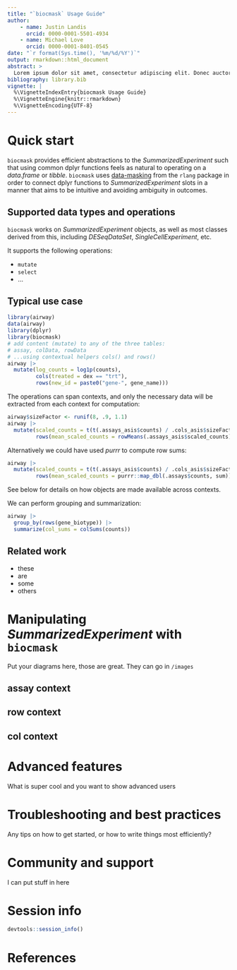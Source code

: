```yaml
---
title: "`biocmask` Usage Guide"
author:
    - name: Justin Landis
      orcid: 0000-0001-5501-4934
    - name: Michael Love
      orcid: 0000-0001-8401-0545
date: "`r format(Sys.time(), '%m/%d/%Y')`"
output: rmarkdown::html_document
abstract: >
  Lorem ipsum dolor sit amet, consectetur adipiscing elit. Donec auctor velit lectus, nec hendrerit metus aliquet sit amet. Integer in porta quam. Quisque sit amet lectus orci. Sed vel eros justo. Aliquam erat volutpat. Sed ac nibh finibus, tempor enim id, pellentesque tortor. Nullam congue egestas sapien sed vestibulum. Aliquam erat volutpat. Duis gravida dignissim orci eu sodales. Proin non ullamcorper metus. 
bibliography: library.bib
vignette: |
  %\VignetteIndexEntry{biocmask Usage Guide}
  %\VignetteEngine{knitr::rmarkdown}
  %\VignetteEncoding{UTF-8}
---
```


# Quick start

`biocmask` provides efficient abstractions to the *SummarizedExperiment* such
that using common dplyr functions feels as natural to operating on a
*data.frame* or *tibble*. `biocmask` uses 
[data-masking](https://rlang.r-lib.org/reference/topic-data-mask-programming.html) 
from the `rlang` package in order to connect dplyr functions to
*SummarizedExperiment* slots in a manner that aims to be intuitive and avoiding
ambiguity in outcomes.

## Supported data types and operations

`biocmask` works on *SummarizedExperiment* objects, as well as most
classes derived from this, including *DESeqDataSet*,
*SingleCellExperiment*, etc.

It supports the following operations:

* `mutate`
* `select`
* ...

## Typical use case

```r
library(airway)
data(airway)
library(dplyr)
library(biocmask)
# add content (mutate) to any of the three tables:
# assay, colData, rowData
# ...using contextual helpers cols() and rows()
airway |>
  mutate(log_counts = log1p(counts),
         cols(treated = dex == "trt"),
         rows(new_id = paste0("gene-", gene_name)))
```

The operations can span contexts, and only the necessary data will be extracted
from each context for computation:

```r
airway$sizeFactor <- runif(8, .9, 1.1)
airway |>
  mutate(scaled_counts = t(t(.assays_asis$counts) / .cols_asis$sizeFactor),
         rows(mean_scaled_counts = rowMeans(.assays_asis$scaled_counts)))
```

Alternatively we could have used *purrr* to compute row sums:

```r
airway |>
  mutate(scaled_counts = t(t(.assays_asis$counts) / .cols_asis$sizeFactor),
         rows(mean_scaled_counts = purrr::map_dbl(.assays$counts, sum)))
```

See below for details on how objects are made available across contexts.

We can perform grouping and summarization:

```r
airway |>
  group_by(rows(gene_biotype)) |>
  summarize(col_sums = colSums(counts))
```

## Related work

* these
* are 
* some 
* others

# Manipulating *SummarizedExperiment* with `biocmask`

Put your diagrams here, those are great. They can go in `/images`

## assay context

## row context

## col context

# Advanced features

What is super cool and you want to show advanced users

# Troubleshooting and best practices

Any tips on how to get started, or how to write things most efficiently?

# Community and support

I can put stuff in here

# Session info

```r
devtools::session_info()
```

# References
